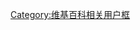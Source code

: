 {{Userbox
 |id-c=#111111
 |id-fc=#FFFFFF
 |info-c=#00ffff
 |info-fc=#000000
 |id=勿忘228
 |info=這個維基人永遠不會忘記1947年發生在臺灣的[[二二八事件]]，並希望遇難的同胞可以安息！
 |info-s=10
 |border-c=#0000aa}}
[[Category:不忘二二八事件的維基人|{{PAGENAME}}]]
<noinclude>[[Category:维基百科相关用户框]]</noinclude>